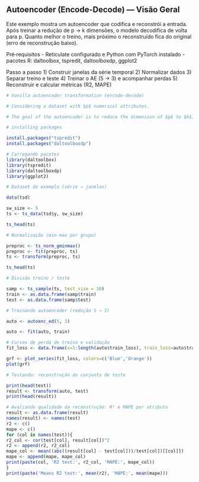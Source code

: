 ## Autoencoder (Encode-Decode) — Visão Geral

Este exemplo mostra um autoencoder que codifica e reconstrói a entrada. Após treinar a redução de p → k dimensões, o modelo decodifica de volta para p. Quanto melhor o treino, mais próximo o reconstruído fica do original (erro de reconstrução baixo).

Pré‑requisitos
- Reticulate configurado e Python com PyTorch instalado
- pacotes R: daltoolbox, tspredit, daltoolboxdp, ggplot2

Passo a passo
1) Construir janelas da série temporal
2) Normalizar dados
3) Separar treino e teste
4) Treinar o AE (5 → 3) e acompanhar perdas
5) Reconstruir e calcular métricas (R2, MAPE)

```r
# Vanilla autoencoder transformation (encode-decode)

# Considering a dataset with $p$ numerical attributes.

# The goal of the autoencoder is to reduce the dimension of $p$ to $k$, such that these $k$ attributes are enough to recompose the original $p$ attributes. However from the $k$ dimensionals the data is returned back to $p$ dimensions. The higher the quality of autoencoder the similiar is the output from the input.

# installing packages

install.packages("tspredit")
install.packages("daltoolboxdp")
```

```r
# Carregando pacotes
library(daltoolbox)
library(tspredit)
library(daltoolboxdp)
library(ggplot2)
```

```r
# Dataset de exemplo (série → janelas)

data(tsd)

sw_size <- 5
ts <- ts_data(tsd$y, sw_size)

ts_head(ts)
```

```r
# Normalização (min-max por grupo)

preproc <- ts_norm_gminmax()
preproc <- fit(preproc, ts)
ts <- transform(preproc, ts)

ts_head(ts)
```

```r
# Divisão treino / teste

samp <- ts_sample(ts, test_size = 10)
train <- as.data.frame(samp$train)
test <- as.data.frame(samp$test)
```

```r
# Treinando autoencoder (redução 5 → 3)

auto <- autoenc_ed(5, 3)

auto <- fit(auto, train)
```

```r
# Curvas de perda de treino e validação
fit_loss <- data.frame(x=1:length(auto$train_loss), train_loss=auto$train_loss, val_loss=auto$val_loss)

grf <- plot_series(fit_loss, colors=c('Blue','Orange'))
plot(grf)
```

```r
# Testando: reconstrução do conjunto de teste

print(head(test))
result <- transform(auto, test)
print(head(result))
```

```r
# Avaliando qualidade da reconstrução: R² e MAPE por atributo
result <- as.data.frame(result)
names(result) <- names(test)
r2 <- c()
mape <- c()
for (col in names(test)){
r2_col <- cor(test[col], result[col])^2
r2 <- append(r2, r2_col)
mape_col <- mean((abs((result[col] - test[col]))/test[col])[[col]])
mape <- append(mape, mape_col)
print(paste(col, 'R2 test:', r2_col, 'MAPE:', mape_col))
}
print(paste('Means R2 test:', mean(r2), 'MAPE:', mean(mape)))
```
